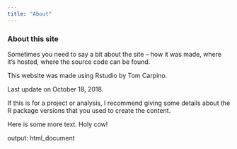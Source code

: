 ```yaml
---
title: "About"
---
```


### About this site

Sometimes you need to say a bit about the site -- how it was made, where it's hosted, where the source code can be found. 

This website was made using Rstudio by Tom Carpino. 

Last update on October 18, 2018. 

If this is for a project or analysis, I recommend giving some details about the R package versions that you used to create the content.

Here is some more text. 
Holy cow!

output: 
  html_document 